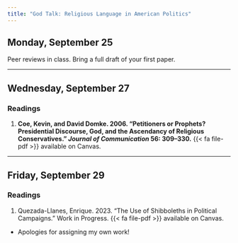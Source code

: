 ```yaml
---
title: "God Talk: Religious Language in American Politics"
---
```


[//]: <> (Need to write intro)

## Monday, September 25

Peer reviews in class. Bring a full draft of your first paper.


---

## Wednesday, September 27

### Readings 

1. **Coe, Kevin, and David Domke. 2006. "Petitioners or Prophets? Presidential Discourse, God, and the Ascendancy of Religious Conservatives." *Journal of Communication* 56: 309–330.** {{< fa file-pdf >}} available on Canvas.

---


## Friday, September 29

### Readings 

1. Quezada-Llanes, Enrique. 2023. "The Use of Shibboleths in Political Campaigns." Work in Progress. {{< fa file-pdf >}} available on Canvas.

  - Apologies for assigning my own work!



 
